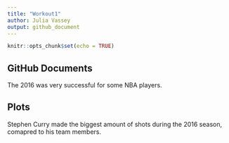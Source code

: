 ```yaml
---
title: "Workout1"
author: Julia Vassey
output: github_document
---
```


```r
knitr::opts_chunk$set(echo = TRUE)
```

## GitHub Documents

The 2016 was very successful for some NBA players. 


## Plots
Stephen Curry made the biggest amount of shots during the 2016 season, comapred to his team members. 




